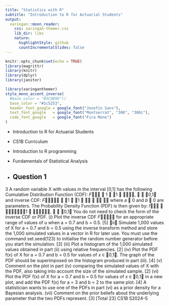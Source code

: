 ```yaml
---
title: "Statistics with R"
subtitle: "Introduction to R for Actuarial Students"
output:
  xaringan::moon_reader:
    css: xaringan-themer.css
    lib_dir: libs
    nature:
      highlightStyle: github
      countIncrementalSlides: false
---
```



```r
knitr::opts_chunk$set(echo = TRUE)
library(magrittr)
library(knitr)
library(dplyr)
library(janitor)


```

```r
library(xaringanthemer)
style_mono_accent_inverse(
  #base_color = "#3C989E")(
  base_color = "#1c5253",
  header_font_google = google_font("Josefin Sans"),
  text_font_google   = google_font("Montserrat", "300", "300i"),
  code_font_google   = google_font("Fira Mono")
)
```


* Introduction to R for Actuarial Students

* CS1B Curriculum

* Introduction to R programming
* Fundamentals of Statistical Analysis

* Question 1
---




3 A random variable X with values in the interval [0,1] has the following Cumulative
Distribution Function (CDF):
𝐹􁈺𝑥􁈻 􀵌 1 􀵆 􁈺1 􀵆 𝑥􀯔􁈻􀯕, 𝑥 ∈ 􁈾0,1􁈿
and inverse CDF:
𝐹􀬿􀬵􁈺𝑢􁈻 􀵌 􀵬1 􀵆 􁈺1 􀵆 𝑢􁈻
􀬵
􀯕􀵰
􀬵􀯔
where 𝑎 􀵐 0 and 𝑏 􀵐 0 are parameters. The Probability Density Function (PDF) is
then given by:
𝑓􁈺𝑥􁈻 􀵌 𝑎𝑏𝑥􀯔􀬿􀬵􁈺1 􀵆 𝑥􀯔􁈻􀯕􀬿􀬵, 𝑥 ∈ 􁈾0,1􁈿
You do not need to check the form of the inverse CDF or PDF.
(i) Plot the inverse CDF 𝐹􀬿􀬵􁈺𝑢􁈻 for an appropriate range of values of u when
a = 0.7 and b = 0.5. [5]
􁈺ii􁈻 Simulate 1,000 values of X for a = 0.7 and b = 0.5 using the inverse transform
method and store the 1,000 simulated values in a vector in R for later use.
You must use the command set.seed(123) to initialise the random
number generator before you start the simulation. [3]
(iii) Plot a histogram of the 1,000 simulated values obtained in part (ii) using
relative frequencies. [2]
(iv) Plot the PDF f(x) of X for a = 0.7 and b = 0.5 for values of 𝑥 ∈ 􁈾0,1􁈿. The
graph of the PDF should be superimposed on the histogram produced in
part (iii). [4]
(v) Comment on the plot in part (iv) comparing the simulated values of X with the
PDF, also taking into account the size of the simulated sample. [2]
(vi) Plot the PDF f(x) of X for a = 0.7 and b = 0.5 for values of 𝑥 ∈ 􁈾0,1􁈿 in a new
plot, and add the PDF f(x) for a = 3 and b = 2 to the same plot. [4]
A statistician wants to use one of the PDFs in part (vi) as a prior density for a
Bayesian analysis.
(vii) Comment on the prior beliefs about the underlying parameter that the two
PDFs represent. [3]
[Total 23]
CS1B S2024–5

